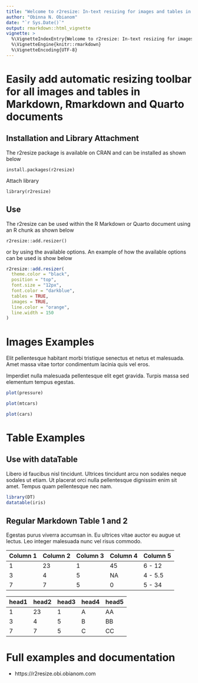 ---
title: "Welcome to r2resize: In-text resizing for images and tables in Markdown and Quarto documents"
author: "Obinna N. Obianom"
date: "`r Sys.Date()`"
output: rmarkdown::html_vignette
vignette: >
  %\VignetteIndexEntry{Welcome to r2resize: In-text resizing for images and tables in Markdown and Quarto documents}
  %\VignetteEngine{knitr::rmarkdown}
  %\VignetteEncoding{UTF-8}
---


# Easily add automatic resizing toolbar for all images and tables in Markdown, Rmarkdown and Quarto documents

## Installation and Library Attachment

The r2resize package is available on CRAN and can be installed as shown below

`install.packages(r2resize)`

Attach library 

`library(r2resize)`

## Use

The r2resize can be used within the R Markdown or Quarto document using an R chunk as shown below


`r2resize::add.resizer()`

or by using the available options. An example of how the available options can be used is show below

```{r eval=FALSE,echo=TRUE}
r2resize::add.resizer(
  theme.color = "black",
  position = "top",
  font.size = "12px",
  font.color = "darkblue",
  tables = TRUE,
  images = TRUE,
  line.color = "orange",
  line.width = 150
)
```

# Images Examples

Elit pellentesque habitant morbi tristique senectus et netus et malesuada. Amet massa vitae tortor condimentum lacinia quis vel eros. 


Imperdiet nulla malesuada pellentesque elit eget gravida. Turpis massa sed elementum tempus egestas.

```{r pressure3, echo=FALSE}

plot(pressure)

plot(mtcars)

plot(cars)

```

# Table Examples

## Use with dataTable 

Libero id faucibus nisl tincidunt. Ultrices tincidunt arcu non sodales neque sodales ut etiam. Ut placerat orci nulla pellentesque dignissim enim sit amet. Tempus quam pellentesque nec nam. 

```{r}

library(DT)
datatable(iris)

```



## Regular Markdown Table 1 and 2

Egestas purus viverra accumsan in. Eu ultrices vitae auctor eu augue ut lectus. Leo integer malesuada nunc vel risus commodo.

| Column 1 | Column 2 | Column 3 | Column 4 | Column 5 |
|----------|----------|----------|----------|----------|
| 1        | 23       | 1        | 45       | 6 - 12   |
| 3        | 4        | 5        | NA       | 4 - 5.5  |
| 7        | 7        | 5        | 0        | 5 - 34   |

| head1 | head2 | head3 | head4 | head5 |
|-------|-------|-------|-------|-------|
| 1     | 23    | 1     | A     | AA    |
| 3     | 4     | 5     | B     | BB    |
| 7     | 7     | 5     | C     | CC    |


# Full examples and documentation

 + https://r2resize.obi.obianom.com
